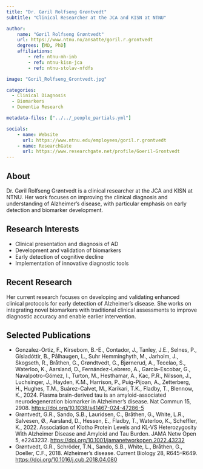 ```yaml
---
title: "Dr. Gøril Rolfseng Grøntvedt"
subtitle: "Clinical Researcher at the JCA and KISN at NTNU"

author:
    name: "Gøril Rolfseng Grøntvedt"
    url: https://www.ntnu.no/ansatte/goril.r.grontvedt
    degrees: [MD, PhD]
    affiliations:
        - ref: ntnu-mh-inb
        - ref: ntnu-kisn-jca
        - ref: ntnu-stolav-nfdfs

image: "Goril_Rolfseng_Grontvedt.jpg"

categories:
  - Clinical Diagnosis
  - Biomarkers
  - Dementia Research

metadata-files: ["../../_people_partials.yml"]

socials:
    - name: Website
      url: https://www.ntnu.edu/employees/goril.r.grontvedt
    - name: ResearchGate
      url: https://www.researchgate.net/profile/Goeril-Grontvedt
---
```


## About

Dr. Gøril Rolfseng Grøntvedt is a clinical researcher at the JCA and KISN at NTNU. Her work focuses on improving the clinical diagnosis and understanding of Alzheimer's disease, with particular emphasis on early detection and biomarker development.

## Research Interests

- Clinical presentation and diagnosis of AD
- Development and validation of biomarkers
- Early detection of cognitive decline
- Implementation of innovative diagnostic tools

## Recent Research

Her current research focuses on developing and validating enhanced clinical protocols for early detection of Alzheimer's disease. She works on integrating novel biomarkers with traditional clinical assessments to improve diagnostic accuracy and enable earlier intervention.

## Selected Publications
 
- Gonzalez-Ortiz, F., Kirsebom, B.-E., Contador, J., Tanley, J.E., Selnes, P., Gísladóttir, B., Pålhaugen, L., Suhr Hemminghyth, M., Jarholm, J., Skogseth, R., Bråthen, G., Grøndtvedt, G., Bjørnerud, A., Tecelao, S., Waterloo, K., Aarsland, D., Fernández-Lebrero, A., García-Escobar, G., Navalpotro-Gómez, I., Turton, M., Hesthamar, A., Kac, P.R., Nilsson, J., Luchsinger, J., Hayden, K.M., Harrison, P., Puig-Pijoan, A., Zetterberg, H., Hughes, T.M., Suárez-Calvet, M., Karikari, T.K., Fladby, T., Blennow, K., 2024. Plasma brain-derived tau is an amyloid-associated neurodegeneration biomarker in Alzheimer’s disease. Nat Commun 15, 2908. [https://doi.org/10.1038/s41467-024-47286-5](https://doi.org/10.1038/s41467-024-47286-5)
- Grøntvedt, G.R., Sando, S.B., Lauridsen, C., Bråthen, G., White, L.R., Salvesen, Ø., Aarsland, D., Hessen, E., Fladby, T., Waterloo, K., Scheffler, K., 2022. Association of Klotho Protein Levels and KL-VS Heterozygosity With Alzheimer Disease and Amyloid and Tau Burden. JAMA Netw Open 5, e2243232. [https://doi.org/10.1001/jamanetworkopen.2022.43232](https://doi.org/10.1001/jamanetworkopen.2022.43232)
- Grøntvedt, G.R., Schröder, T.N., Sando, S.B., White, L., Bråthen, G., Doeller, C.F., 2018. Alzheimer’s disease. Current Biology 28, R645–R649. [https://doi.org/10.1016/j.cub.2018.04.080](https://doi.org/10.1016/j.cub.2018.04.080)
